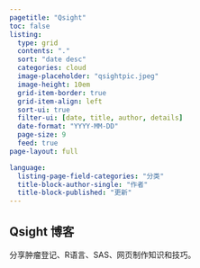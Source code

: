 ```yaml
---
pagetitle: "Qsight"
toc: false
listing:
  type: grid
  contents: "."
  sort: "date desc"
  categories: cloud
  image-placeholder: "qsightpic.jpeg"
  image-height: 10em
  grid-item-border: true
  grid-item-align: left
  sort-ui: true
  filter-ui: [date, title, author, details]
  date-format: "YYYY-MM-DD"
  page-size: 9
  feed: true
page-layout: full

language:
  listing-page-field-categories: "分类"
  title-block-author-single: "作者"
  title-block-published: "更新"
---
```


## Qsight 博客{.unnumbered}

分享肿瘤登记、R语言、SAS、网页制作知识和技巧。




